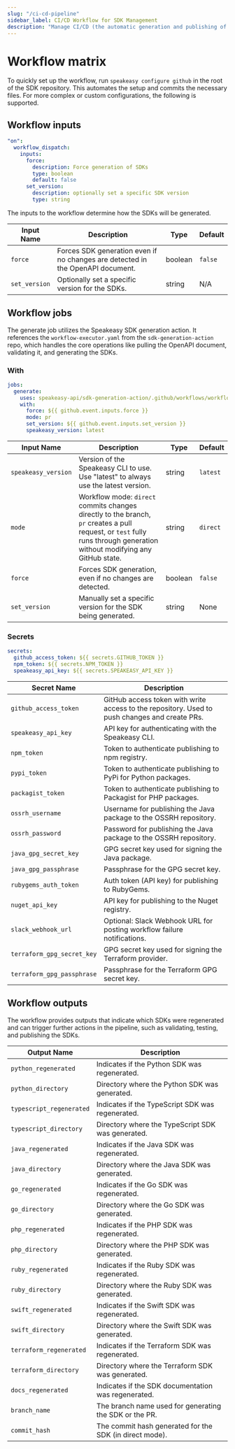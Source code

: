 ```yaml
---
slug: "/ci-cd-pipeline"
sidebar_label: CI/CD Workflow for SDK Management
description: "Manage CI/CD (the automatic generation and publishing of Client SDKs) in a repo containing the generated SDKs."
---
```



# Workflow matrix


<Callout title="TIP" variant="success"> To quickly set up the workflow, run `speakeasy configure github` in the root of the SDK repository. This automates the setup and commits the necessary files. For more complex or custom configurations, the following is supported. </Callout>

## Workflow inputs

```yml
"on":
  workflow_dispatch:
    inputs:
      force:
        description: Force generation of SDKs
        type: boolean
        default: false
      set_version:
        description: optionally set a specific SDK version
        type: string
```

The inputs to the workflow determine how the SDKs will be generated.

| **Input Name**  | **Description**                                                                    | **Type** | **Default** |
|-----------------|------------------------------------------------------------------------------------|----------|-------------|
| `force`         | Forces SDK generation even if no changes are detected in the OpenAPI document.      | boolean  | `false`     |
| `set_version`   | Optionally set a specific version for the SDKs.                                     | string   | N/A         |

## Workflow jobs

The generate job utilizes the Speakeasy SDK generation action. It references the `workflow-executor.yaml` from the `sdk-generation-action` repo, which handles the core operations like pulling the OpenAPI document, validating it, and generating the SDKs.

### With

```yml
jobs:
  generate:
    uses: speakeasy-api/sdk-generation-action/.github/workflows/workflow-executor.yaml@v15
    with:
      force: ${{ github.event.inputs.force }}
      mode: pr
      set_version: ${{ github.event.inputs.set_version }}
      speakeasy_version: latest
```

| **Input Name**      | **Description**                                                                                                                                                           | **Type** | **Default** |
|---------------------|---------------------------------------------------------------------------------------------------------------------------------------------------------------------------|----------|-------------|
| `speakeasy_version` | Version of the Speakeasy CLI to use. Use "latest" to always use the latest version.                                                                                        | string   | `latest`    |
| `mode`              | Workflow mode: `direct` commits changes directly to the branch, `pr` creates a pull request, or `test` fully runs through generation without modifying any GitHub state.    | string   | `direct`    |
| `force`             | Forces SDK generation, even if no changes are detected.                                                                                                                    | boolean  | `false`     |
| `set_version`       | Manually set a specific version for the SDK being generated.                                                                                                               | string   | None        |

### Secrets

```yml
secrets:
  github_access_token: ${{ secrets.GITHUB_TOKEN }}
  npm_token: ${{ secrets.NPM_TOKEN }}
  speakeasy_api_key: ${{ secrets.SPEAKEASY_API_KEY }}
```

| **Secret Name**           | **Description**                                                                                 |
|---------------------------|-------------------------------------------------------------------------------------------------|
| `github_access_token`      | GitHub access token with write access to the repository. Used to push changes and create PRs.   |
| `speakeasy_api_key`        | API key for authenticating with the Speakeasy CLI.                                              |
| `npm_token`                | Token to authenticate publishing to npm registry.                                               |
| `pypi_token`               | Token to authenticate publishing to PyPi for Python packages.                                   |
| `packagist_token`          | Token to authenticate publishing to Packagist for PHP packages.                                 |
| `ossrh_username`           | Username for publishing the Java package to the OSSRH repository.                               |
| `ossrh_password`           | Password for publishing the Java package to the OSSRH repository.                               |
| `java_gpg_secret_key`      | GPG secret key used for signing the Java package.                                               |
| `java_gpg_passphrase`      | Passphrase for the GPG secret key.                                                              |
| `rubygems_auth_token`      | Auth token (API key) for publishing to RubyGems.                                                |
| `nuget_api_key`            | API key for publishing to the Nuget registry.                                                   |
| `slack_webhook_url`        | Optional: Slack Webhook URL for posting workflow failure notifications.                         |
| `terraform_gpg_secret_key` | GPG secret key used for signing the Terraform provider.                                         |
| `terraform_gpg_passphrase` | Passphrase for the Terraform GPG secret key.                                                    |


## Workflow outputs

The workflow provides outputs that indicate which SDKs were regenerated and can trigger further actions in the pipeline, such as validating, testing, and publishing the SDKs.

| **Output Name**             | **Description**                                             |
|-----------------------------|-------------------------------------------------------------|
| `python_regenerated`         | Indicates if the Python SDK was regenerated.               |
| `python_directory`           | Directory where the Python SDK was generated.              |
| `typescript_regenerated`     | Indicates if the TypeScript SDK was regenerated.           |
| `typescript_directory`       | Directory where the TypeScript SDK was generated.          |
| `java_regenerated`           | Indicates if the Java SDK was regenerated.                 |
| `java_directory`             | Directory where the Java SDK was generated.                |
| `go_regenerated`             | Indicates if the Go SDK was regenerated.                   |
| `go_directory`               | Directory where the Go SDK was generated.                  |
| `php_regenerated`            | Indicates if the PHP SDK was regenerated.                  |
| `php_directory`              | Directory where the PHP SDK was generated.                 |
| `ruby_regenerated`           | Indicates if the Ruby SDK was regenerated.                 |
| `ruby_directory`             | Directory where the Ruby SDK was generated.                |
| `swift_regenerated`          | Indicates if the Swift SDK was regenerated.                |
| `swift_directory`            | Directory where the Swift SDK was generated.               |
| `terraform_regenerated`      | Indicates if the Terraform SDK was regenerated.            |
| `terraform_directory`        | Directory where the Terraform SDK was generated.           |
| `docs_regenerated`           | Indicates if the SDK documentation was regenerated.        |
| `branch_name`                | The branch name used for generating the SDK or the PR.     |
| `commit_hash`                | The commit hash generated for the SDK (in direct mode).    |
